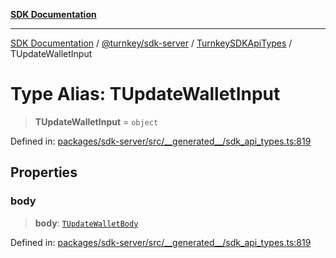 [**SDK Documentation**](../../../../../README.mdx)

***

[SDK Documentation](../../../../../packages.mdx) / [@turnkey/sdk-server](../../../README.mdx) / [TurnkeySDKApiTypes](../README.mdx) / TUpdateWalletInput

# Type Alias: TUpdateWalletInput

> **TUpdateWalletInput** = `object`

Defined in: [packages/sdk-server/src/\_\_generated\_\_/sdk\_api\_types.ts:819](https://github.com/tkhq/sdk/blob/e1b1a69bdd608320aaf03cc2dbbf68dc0c52b28d/packages/sdk-server/src/__generated__/sdk_api_types.ts#L819)

## Properties

### body

> **body**: [`TUpdateWalletBody`](TUpdateWalletBody.mdx)

Defined in: [packages/sdk-server/src/\_\_generated\_\_/sdk\_api\_types.ts:819](https://github.com/tkhq/sdk/blob/e1b1a69bdd608320aaf03cc2dbbf68dc0c52b28d/packages/sdk-server/src/__generated__/sdk_api_types.ts#L819)
